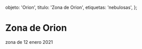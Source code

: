 
  objeto: 'Orion',
  titulo: 'Zona de Orion',
  etiquetas: 'nebulosas',
};

# Zona de Orion

<Imagen
  src="objeto/orion_20210112_1_final.jpg"
  fecha="20210112"
/>

zona de  12 enero 2021